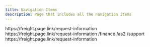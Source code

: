 ```yaml
---
title: Navigation Items
description: Page that includes all the navigation items
---
```


<Title>Products</Title> 
<AnchorLinks small>
  <AnchorLink to="https://freight.page.link/request-information">
    https://freight.page.link/request-information
  </AnchorLink>
</AnchorLinks> 

<Title>Solutions</Title> 
<AnchorLinks small>
  <AnchorLink to="https://freight.page.link/request-information">
    https://freight.page.link/request-information
  </AnchorLink>
</AnchorLinks> 

<Title>Trade Finance</Title> 
<AnchorLinks small>
  <AnchorLink to="/finance">
    /finance
  </AnchorLink>
</AnchorLinks> 

<Title>AS2</Title>
 <AnchorLinks small>
  <AnchorLink to="/as2">
    /as2
  </AnchorLink>
</AnchorLinks>


 <Title>Support</Title>
 <AnchorLinks small>
  <AnchorLink to="/support">
    /support
  </AnchorLink>
</AnchorLinks> 


<Title>Pricing</Title> 
<AnchorLinks small>
  <AnchorLink to="https://freight.page.link/request-information">
    https://freight.page.link/request-information
  </AnchorLink>
</AnchorLinks>
